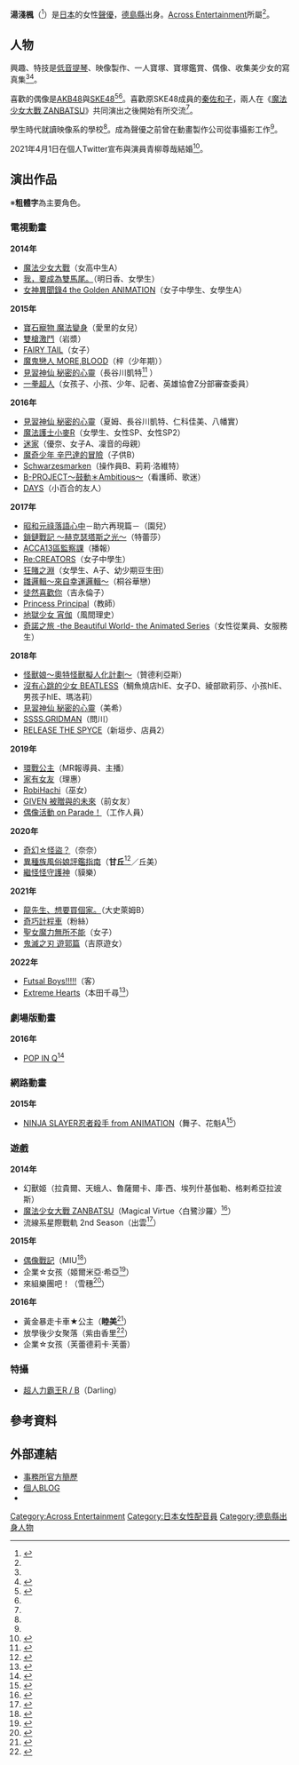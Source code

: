 {{配音員
|姓名 = 湯淺楓
|類型 = 
|圖片 = 
|圖片尺寸 = 
|圖片簡介 = 
|原名 = 
|外文名 = 湯浅かえで
|外文 = 日文
|羅馬拼音 =
|英文名 = 
|暱稱 = 
|其他藝名 = 
|國籍 =
|民族 =
|籍貫 = 
|出生地= {{JPN}}[[德島縣|德島縣]]
|生年= 
|生月= 1
|生日= 16
|歿年= 
|歿月= 
|歿日= 
|逝世日期 = 
|逝世地點 = 
|職業 = 
|三圍 = 
|教育程度 = 
|宗教信仰 =
|配偶 = 
|兒女 = 
|父母 = 
|出身地 = 
|出道作 = 
|代表作 = 
|活動時期 = 
|活躍年代 = 
|唱片公司 =
|所屬 = [[Across_Entertainment|Across Entertainment]]
|網站 = 
|相關團體 =
|module= {{Japanese|embed=yes|japanese=湯浅 かえで|kana=ゆあさ かえで|romaji=Yuasa Kaede}}
}}
'''湯淺楓'''（{{bd||1月16日|catIdx=Yuasa Kaede}}<ref name="profile">{{Cite web|url=http://across-ent.com/talent/women/kaede_yuasa.html|title=湯淺楓のプロフィール|publisher=Across Entertainment|accessdate=2016-08-28|archive-url=https://web.archive.org/web/20160830023154/http://across-ent.com/talent/women/kaede_yuasa.html|archive-date=2016-08-30|dead-url=yes}}</ref>）是[[日本|日本]]的女性[[聲優|聲優]]，[[德島縣|德島縣]]出身。[[Across_Entertainment|Across Entertainment]]所屬<ref name="profile"/>。

== 人物 ==
興趣、特技是[[低音提琴|低音提琴]]、映像製作、一人寶塚、寶塚鑑賞、偶像、收集美少女的寫真集<ref name="profile"/><ref name="saizo">{{Cite web|work=日刊サイゾー|title=【湯浅かえで】出世のきっかけは“モブなのに人気投票3位”事件!?|url=http://www.cyzo.com/2016/03/post_27129_entry.html|accessdate=2016-03-27|archive-date=2016-03-29|archive-url=https://web.archive.org/web/20160329074655/http://www.cyzo.com/2016/03/post_27129_entry.html|dead-url=no}}</ref>。

喜歡的偶像是[[AKB48|AKB48]]與[[SKE48|SKE48]]<ref name="ddnavi">{{Cite web|work=[[ダ・ヴィンチニュース|ダ・ヴィンチニュース]]|title=「湯淺楓」聲優インタビュー＆撮り下ろしグラビア【聲優圖鑑】|url=http://ddnavi.com/news/252244/|accessdate=2015-08-11|archive-date=2015-08-11|archive-url=https://web.archive.org/web/20150811110723/http://ddnavi.com/news/252244/|dead-url=no}}</ref><ref name="saizo"/>。喜歡原SKE48成員的[[秦佐和子|秦佐和子]]，兩人在《[[魔法少女大戰|魔法少女大戰 ZANBATSU]]》共同演出之後開始有所交流<ref name="saizo"/>。

學生時代就讀映像系的學校<ref name="ddnavi"/>。成為聲優之前曾在動畫製作公司從事攝影工作<ref name="saizo"/>。

2021年4月1日在個人Twitter宣布與演員青柳尊哉結婚<ref>{{Cite tweet|user=Ca_e_day|number=1377456053185482758|date=2021-04-01|script-title=ja:【皆様へ】ご報告したいことがあります。読んで頂けると嬉しいです。|language=ja}}</ref>。

== 演出作品 ==
※'''粗體字'''為主要角色。
=== 電視動畫 ===
'''2014年'''
* [[魔法少女大戰|魔法少女大戰]]（女高中生A）
* [[我，要成為雙馬尾。|我，要成為雙馬尾。]]（明日香、女學生）
* [[女神異聞錄4|女神異聞錄4 the Golden ANIMATION]]（女子中學生、女學生A）
'''2015年'''
* [[寶石寵物_魔法變身|寶石寵物 魔法變身]]（愛里的女兒）
* [[雙槍激鬥|雙槍激鬥]]（岩漿）
* [[FAIRY_TAIL|FAIRY TAIL]]（女子）
* [[魔鬼戀人|魔鬼戀人 MORE,BLOOD]]（梓（少年期））
* [[見習神仙_秘密的心靈|見習神仙 秘密的心靈]]（長谷川凱特<ref>{{Cite web|title=角色歌：「わたしのヒミツのたからもの!」}}</ref> ）
* [[一拳超人|一拳超人]]（女孩子、小孩、少年、記者、英雄協會Z分部審查委員）
'''2016年'''
* [[見習神仙_秘密的心靈|見習神仙 秘密的心靈]]（夏姆、長谷川凱特、仁科佳美、八幡實）
* [[魔法護士小麥|魔法護士小麥R]]（女學生、女性SP、女性SP2）
* [[迷家|迷家]]（優奈、女子A、凜音的母親）
* [[魔奇少年|魔奇少年 辛巴達的冒險]]（子供B）
* [[Schwarzesmarken|Schwarzesmarken]]（操作員B、莉莉·洛維特）
* [[B-PROJECT|B-PROJECT〜鼓動＊Ambitious〜]]（看護師、歌迷）
* [[DAYS_(漫畫)|DAYS]]（小百合的友人）
'''2017年'''
* [[昭和元祿落語心中|昭和元祿落語心中]]－助六再現篇－（園兒）
* [[鎖鏈戰記|鎖鏈戰記 ～赫克瑟塔斯之光～]]（特蕾莎）
* [[ACCA13區監察課|ACCA13區監察課]]（播報）
* [[Re:CREATORS|Re:CREATORS]]（女子中學生）
* [[狂賭之淵|狂賭之淵]]（女學生、A子、幼少期豆生田）
* [[幸運邏輯|雛邏輯～來自幸運邏輯～]]（桐谷華戀）
* [[徒然喜歡你|徒然喜歡你]]（吉永倫子）
* [[Princess_Principal|Princess Principal]]（教師）
* [[地獄少女|地獄少女 宵伽]]（風間理史）
* [[奇諾之旅|奇諾之旅 -the Beautiful World- the Animated Series]]（女性從業員、女服務生）
'''2018年'''
* [[奧特怪獸擬人化計劃|怪獸娘～奧特怪獸擬人化計劃～]]（贊德利亞斯）
* [[沒有心跳的少女_BEATLESS|沒有心跳的少女 BEATLESS]]（鯛魚燒店hIE、女子D、綾部歐莉莎、小孩hIE、男孩子hIE、瑪洛莉）
* [[見習神仙_秘密的心靈|見習神仙 秘密的心靈]]（美希）
* [[SSSS.GRIDMAN|SSSS.GRIDMAN]]（問川）
* [[RELEASE_THE_SPYCE|RELEASE THE SPYCE]]（新垣步、店員2）
'''2019年'''
* [[環戰公主|環戰公主]]（MR報導員、主播）
* [[家有女友|家有女友]]（理惠）
* [[RobiHachi|RobiHachi]]（巫女）
* [[GIVEN_被贈與的未來|GIVEN 被贈與的未來]]（前女友）
* [[偶像活動_on_Parade！|偶像活動 on Parade！]]（工作人員）
'''2020年'''
* [[奇幻☆怪盜？|奇幻☆怪盜？]]（奈奈）
* [[異種族風俗娘評鑑指南|異種族風俗娘評鑑指南]]（'''甘丘'''<ref>{{Cite web|url=https://isyuzoku.com/staffcast/|title=製作人員、聲優|work=電視動畫「異種族風俗娘評鑑指南」官方網站|accessdate=2019-11-01|archive-date=2019-11-01|archive-url=https://web.archive.org/web/20191101031003/https://isyuzoku.com/staffcast/|dead-url=no}}</ref>／丘美）
* [[怪怪守護神|繼怪怪守護神]]（貘樂）
'''2021年'''
* [[龍先生、想要買個家。|龍先生、想要買個家。]]（大史萊姆B）<!-- 2021-04-04 -->
* [[奇巧計程車|奇巧計程車]]（粉絲）<!-- 2021-05-10 -->
* [[聖女魔力無所不能|聖女魔力無所不能]]（女子）<!-- 2021-05-18 -->
* [[鬼滅之刃_遊郭篇|鬼滅之刃 遊郭篇]]（吉原遊女）<!-- 2021-12-12 -->
'''2022年'''
* [[Futsal_Boys!!!!!|Futsal Boys!!!!!]]（客）<!-- 2022-03-06 -->
* [[Extreme_Hearts|Extreme Hearts]]（本田千尋<ref>{{Cite web|url=https://exhearts.com/news/20220617.html|script-title=ja:「May-Bee」キャラクター・キャスト情報、自己紹介ボイス公開！キャストよりコメント到着！さらにキャラクターPV公開！|website=電視動畫《Extreme Hearts》官方網站|date=2022-06-17|accessdate=2022-06-17|language=ja}}</ref>）<!-- 2022-07 -->

=== 劇場版動畫 ===
'''2016年'''
* [[POP_IN_Q|POP IN Q]]<ref>{{Cite web|url=http://www.popin-q.com/cast.html|title=CAST/STAFF|work=劇場アニメ「ポッピンQ」公式サイト|accessdate=2017-02-10|archive-date=2016-03-27|archive-url=https://web.archive.org/web/20160327080137/http://www.popin-q.com/cast.html|dead-url=yes}}</ref>

=== 網路動畫 ===
'''2015年'''
* [[NINJA_SLAYER忍者殺手|NINJA SLAYER忍者殺手 from ANIMATION]]（舞子、花魁A<ref>{{Cite web|work=ニンジャスレイヤー フロムアニメイシヨン|title=オイランＡ／オイランＢ|url=http://ninjaslayer-animation.com/character/65.html|accessdate=2015-09-27|archive-date=2015-09-26|archive-url=https://web.archive.org/web/20150926190839/http://www.ninjaslayer-animation.com/character/65.html|dead-url=no}}</ref>）

=== 遊戲 ===
'''2014年'''
* 幻獸姬（拉貴爾、天蛾人、魯薩爾卡、庫·西、埃列什基伽勒、格剌希亞拉波斯）
* [[魔法少女大戰|魔法少女大戰 ZANBATSU]]（Magical Virtue〈白鷺沙羅〉<ref>{{Cite web|url=http://www.zanbatsu.jp/category/22728311-3.html|title=山田の魔法少女 (3): 魔法少女大戦 ZANBATSU 公式プレイヤーズサイト|accessdate=2015-04-19|archive-date=2016-03-25|archive-url=https://web.archive.org/web/20160325061133/http://www.zanbatsu.jp/category/22728311-3.html|dead-url=yes}}</ref>）
* 流線系星際戰軌 2nd Season（出雲<ref>{{Cite web|url=http://www.4gamer.net/games/252/G025247/20140619062/|title=タクティカルRPG「流線系エンカウンター 2nd Season」の配信がスタート - 4Gamer.net|accessdate=2015-04-19|archive-date=2015-04-19|archive-url=https://web.archive.org/web/20150419140741/http://www.4gamer.net/games/252/G025247/20140619062/|dead-url=no}}</ref>）
'''2015年'''
* [[偶像戰記|偶像戰記]]（MIU<ref>{{Cite web|url=http://dengekionline.com/elem/000/000/982/982718/|title=『アイドルクロニクル』新キャラ発表。声優は金元寿子さん、中恵光城さん、湯浅かえでさん - 電撃App|accessdate=2015-04-19|archive-date=2015-04-19|archive-url=https://web.archive.org/web/20150419150845/http://dengekionline.com/elem/000/000/982/982718/|dead-url=no}}</ref>）
* 企業☆女孩（姬爾米亞·希亞<ref>{{Cite web|work=かんぱに☆ガールズ公式|publisher=Twitter|url=https://twitter.com/kanpani_STAFF/status/675212077313732608|title=ギルミア・シア（☆3・アーチャー）CV：湯浅かえでイラスト：倉澤もこ|accessdate=2015-12-13|archive-date=2016-04-04|archive-url=https://web.archive.org/web/20160404193151/https://twitter.com/kanpani_STAFF/status/675212077313732608|dead-url=no}}</ref>）
* 來組樂團吧！（雪穗<ref>{{Cite web|work=「バンドやろうぜ!」公式サイト|url=http://www.banyaro.net/staffcast/|title=スタッフ/キャスト|accessdate=2015-09-10|archive-date=2015-09-13|archive-url=https://web.archive.org/web/20150913025225/http://www.banyaro.net/staffcast/|dead-url=no}}</ref>）
'''2016年'''
* 黃金暴走卡車★公主（'''睦美'''<ref>{{Cite web|publisher=JWord|url=http://decopri.net/#story|title=デコ姫 黄金爆走デコトラプリンセス公式サイト|accessdate=2016-07-15|archive-date=2016-07-13|archive-url=https://web.archive.org/web/20160713031618/http://decopri.net/#story|dead-url=no}}</ref>）
* 放學後少女聚落（紫由香里<ref>{{Cite web|publisher=Ateam Inc.|work=【ガルドラ】|url=https://girls-tribe.com/character|title=CHARACTER|accessdate=2016-03-14|deadurl=yes|archiveurl=https://web.archive.org/web/20160304042552/https://girls-tribe.com/character|archivedate=2016-03-04}}</ref>）
* 企業☆女孩（芙蕾德莉卡·芙蕾）

=== 特攝 ===
* [[超人力霸王R_/_B|超人力霸王R / B]]（Darling）

== 參考資料 ==
{{Reflist|2}}

== 外部連結 ==
* [https://web.archive.org/web/20160830023154/http://across-ent.com/talent/women/kaede_yuasa.html 事務所官方簡歷]{{ja icon}}
* [http://caedemaple.jugem.jp/ 個人BLOG] {{Wayback|url=http://caedemaple.jugem.jp/ |date=20160830073251 }}{{ja icon}}
* {{Twitter|Ca_e_day}}{{ja icon}}

{{Across Entertainment}}
{{DEFAULTSORT:Yuasa Kaede}}
[[Category:Across_Entertainment|Category:Across Entertainment]]
[[Category:日本女性配音員|Category:日本女性配音員]]
[[Category:德島縣出身人物|Category:德島縣出身人物]]